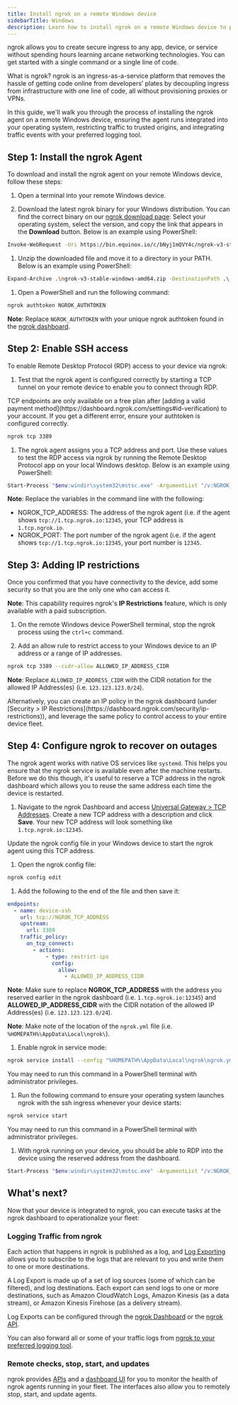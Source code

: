 ```yaml
---
title: Install ngrok on a remote Windows device
sidebarTitle: Windows
description: Learn how to install ngrok on a remote Windows device to provide secure access and management.
---
```


ngrok allows you to create secure ingress to any app, device, or service without spending hours learning arcane networking technologies. You can get started with a single command or a single line of code.

What is ngrok? ngrok is an ingress-as-a-service platform that removes the hassle of getting code online from developers’ plates by decoupling ingress from infrastructure with one line of code, all without provisioning proxies or VPNs.

In this guide, we'll walk you through the process of installing the ngrok agent on a remote Windows device, ensuring the agent runs integrated into your operating system, restricting traffic to trusted origins, and integrating traffic events with your preferred logging tool.

## Step 1: Install the ngrok Agent

To download and install the ngrok agent on your remote Windows device, follow these steps:

1. Open a terminal into your remote Windows device.

1. Download the latest ngrok binary for your Windows distribution. You can find the correct binary on our [ngrok download page](https://download.ngrok.com): Select your operating system, select the version, and copy the link that appears in the **Download** button. Below is an example using PowerShell:

```bash
Invoke-WebRequest -Uri https://bin.equinox.io/c/bNyj1mQVY4c/ngrok-v3-stable-windows-amd64.zip -OutFile ngrok-v3-stable-windows-amd64.zip
```

1. Unzip the downloaded file and move it to a directory in your PATH. Below is an example using PowerShell:

```bash
Expand-Archive .\ngrok-v3-stable-windows-amd64.zip -DestinationPath .\
```

1. Open a PowerShell and run the following command:

```bash
ngrok authtoken NGROK_AUTHTOKEN
```

**Note**: Replace `NGROK_AUTHTOKEN` with your unique ngrok authtoken found in the [ngrok dashboard](https://dashboard.ngrok.com/get-started/your-authtoken).

## Step 2: Enable SSH access

To enable Remote Desktop Protocol (RDP) access to your device via ngrok:

1. Test that the ngrok agent is configured correctly by starting a TCP tunnel on your remote device to enable you to connect through RDP.

<Warning>
TCP endpoints are only available on a free plan after [adding a valid payment method](https://dashboard.ngrok.com/settings#id-verification) to your account. If you get a different error, ensure your authtoken is configured correctly.
</Warning>

```bash
ngrok tcp 3389
```

1. The ngrok agent assigns you a TCP address and port. Use these values to test the RDP access via ngrok by running the Remote Desktop Protocol app on your local Windows desktop. Below is an example using PowerShell:

```bash
Start-Process "$env:windir\system32\mstsc.exe" -ArgumentList "/v:NGROK_TCP_ADDRESS:NGROK_PORT"
```

**Note**: Replace the variables in the command line with the following:

- NGROK_TCP_ADDRESS: The address of the ngrok agent (i.e. if the agent shows `tcp://1.tcp.ngrok.io:12345`, your TCP address is `1.tcp.ngrok.io`.
- NGROK_PORT: The port number of the ngrok agent (i.e. if the agent shows `tcp://1.tcp.ngrok.io:12345`, your port number is `12345`.

## Step 3: Adding IP restrictions

Once you confirmed that you have connectivity to the device, add some security so that you are the only one who can access it.

**Note**: This capability requires ngrok's **IP Restrictions** feature, which is only available with a paid subscription.

1. On the remote Windows device PowerShell terminal, stop the ngrok process using the `ctrl+c` command.

1. Add an allow rule to restrict access to your Windows device to an IP address or a range of IP addresses.

```bash
ngrok tcp 3389 --cidr-allow ALLOWED_IP_ADDRESS_CIDR
```

**Note**: Replace `ALLOWED_IP_ADDRESS_CIDR` with the CIDR notation for the allowed IP Address(es) (i.e. `123.123.123.0/24`).

<Tip title="Setting IP restrictions for the entire fleet">
Alternatively, you can create an IP policy in the ngrok dashboard (under [Security > IP Restrictions](https://dashboard.ngrok.com/security/ip-restrictions)), and leverage the same policy to control access to your entire device fleet.
</Tip>

## Step 4: Configure ngrok to recover on outages

The ngrok agent works with native OS services like `systemd`. This helps you ensure that the ngrok service is available even after the machine restarts. Before we do this though, it's useful to reserve a TCP address in the ngrok dashboard which allows you to reuse the same address each time the device is restarted.

1. Navigate to the ngrok Dashboard and access [Universal Gateway > TCP Addresses](https://dashboard.ngrok.com/tcp-addresses). Create a new TCP address with a description and click **Save**. Your new TCP address will look something like `1.tcp.ngrok.io:12345`.

Update the ngrok config file in your Windows device to start the ngrok agent using this TCP address.

1. Open the ngrok config file:

```bash
ngrok config edit
```

1. Add the following to the end of the file and then save it:

```yaml
endpoints:
  - name: device-ssh
    url: tcp://NGROK_TCP_ADDRESS
    upstream:
      url: 3389
    traffic_policy:
      on_tcp_connect:
        - actions:
            - type: restrict-ips
              config:
                allow:
                  - ALLOWED_IP_ADDRESS_CIDR
```

**Note**: Make sure to replace **NGROK_TCP_ADDRESS** with the address you reserved earlier in the ngrok dashboard (i.e. `1.tcp.ngrok.io:12345`) and **ALLOWED_IP_ADDRESS_CIDR** with the CIDR notation of the allowed IP Address(es) (i.e. `123.123.123.0/24`).

**Note**: Make note of the location of the `ngrok.yml` file (i.e. `%HOMEPATH%\AppData\Local\ngrok\`).

1. Enable ngrok in service mode:

```bash
ngrok service install --config "%HOMEPATH%\AppData\Local\ngrok\ngrok.yml"
```

<Note>
You may need to run this command in a PowerShell terminal with administrator privileges.
</Note>

1. Run the following command to ensure your operating system launches ngrok with the ssh ingress whenever your device starts:

```bash
ngrok service start
```

<Note>
You may need to run this command in a PowerShell terminal with administrator privileges.
</Note>

1. With ngrok running on your device, you should be able to RDP into the device using the reserved address from the dashboard.

```bash
Start-Process "$env:windir\system32\mstsc.exe" -ArgumentList "/v:NGROK_TCP_ADDRESS:NGROK_PORT"
```

## What's next?

Now that your device is integrated to ngrok, you can ​​execute tasks at the ngrok dashboard to operationalize your fleet:

### Logging Traffic from ngrok

Each action that happens in ngrok is published as a log, and [Log Exporting](/obs/) allows you to subscribe to the logs that are relevant to you and write them to one or more destinations.

A Log Export is made up of a set of log sources (some of which can be filtered), and log destinations. Each export can send logs to one or more destinations, such as Amazon CloudWatch Logs, Amazon Kinesis (as a data stream), or Amazon Kinesis Firehose (as a delivery stream).

Log Exports can be configured through the [ngrok Dashboard](https://dashboard.ngrok.com/observability/event-subscriptions) or the [ngrok API](/api-reference/eventdestinations).

You can also forward all or some of your traffic logs from [ngrok to your preferred logging tool](/obs/).

### Remote checks, stop, start, and updates

ngrok provides [APIs](/api-reference/tunnelsessions/restart) and a [dashboard UI](https://dashboard.ngrok.com/tunnels/agents) for you to monitor the health of ngrok agents running in your fleet. The interfaces also allow you to remotely stop, start, and update agents.
